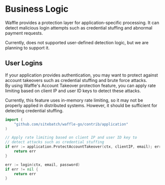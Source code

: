 # Business Logic

Waffle provides a protection layer for application-specific processing. It can detect malicious login attempts such as credential stuffing and abnormal payment requests.


<Callout type="warning" emoji="⚠">
    Currently, does not supported user-defined detection logic, but we are planning to support it.
</Callout>

## User Logins

If your application provides authentication, you may want to protect against account takeovers such as credential stuffing and brute force attacks.  
By using Waffle's Account Takeover protection feature, you can apply rate limiting based on client IP and user ID keys to detect these attacks.

<Callout type="warning" emoji="⚠">
Currently, this feature uses in-memory rate limiting, so it may not be properly applied in distributed systems. However, it should be sufficient for detecting credential stuffing.
</Callout>

```go
import (
    "github.com/sitebatch/waffle-go/contrib/application"
)

// Apply rate limiting based on client IP and user ID key to
// detect attacks such as credential stuffing
if err := application.ProtectAccountTakeover(ctx, clientIP, email); err != nil {
    return err
}

err := login(ctx, email, password)
if err != nil {
    return err
}
```
